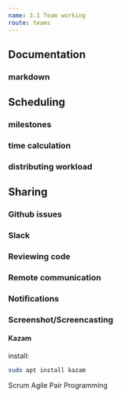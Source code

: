 ```yaml
---
name: 3.1 Team working
route: teams
---
```

## Documentation

### markdown

## Scheduling

### milestones

### time calculation

### distributing workload

## Sharing

### Github issues

### Slack

### Reviewing code

### Remote communication

### Notifications

### Screenshot/Screencasting
#### Kazam

install: 
```sh
sudo apt install kazam
```

Scrum
Agile
Pair Programming